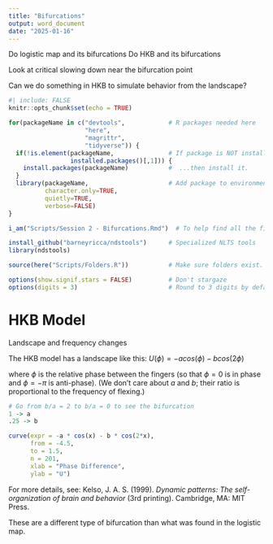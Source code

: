 ```yaml
---
title: "Bifurcations"
output: word_document
date: "2025-01-16"
---
```


Do logistic map and its bifurcations
Do HKB and its bifurcations

Look at critical slowing down near the bifurcation point

Can we do something in HKB to simulate behavior from the landscape?

```r
#| include: FALSE
knitr::opts_chunk$set(echo = TRUE)

for(packageName in c("devtools",            # R packages needed here
                     "here",
                     "magrittr",
                     "tidyverse")) {
  if(!is.element(packageName,               # If package is NOT installed...
                 installed.packages()[,1])) {
    install.packages(packageName)           #  ...then install it.
  }
  library(packageName,                      # Add package to environment
          character.only=TRUE,
          quietly=TRUE,
          verbose=FALSE)
}

i_am("Scripts/Session 2 - Bifurcations.Rmd")  # To help find all the files.

install_github("barneyricca/ndstools")      # Specialized NLTS tools
library(ndstools)

source(here("Scripts/Folders.R"))           # Make sure folders exist.

options(show.signif.stars = FALSE)          # Don't stargaze
options(digits = 3)                         # Round to 3 digits by default
```

# HKB Model

Landscape and frequency changes

The HKB model has a landscape like this:
$U(\phi) = -a cos(\phi) - b cos(2 \phi)$

where $\phi$ is the relative phase between the fingers (so that $\phi = 0$ is in phase and $\phi = -\pi$ is anti-phase). (We don't care about *a* and *b*; their ratio is proportional to the frequency of flexing.)

```r

# Go from b/a = 2 to b/a = 0 to see the bifurcation
1 -> a
.25 -> b

curve(expr = -a * cos(x) - b * cos(2*x),
      from = -4.5,
      to = 1.5,
      n = 201,
      xlab = "Phase Difference",
      ylab = "U")

```

For more details, see: Kelso, J. A. S. (1999). *Dynamic patterns: The self-organization of brain and behavior* (3rd printing). Cambridge, MA: MIT Press.

These are a different type of bifurcation than what was found in the logistic map.

